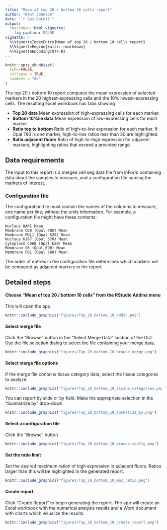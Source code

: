 ```yaml
---
title: "Mean of top 20 / bottom 10 cells report"
author: "Kent Johnson"
date: "`r Sys.Date()`"
output: 
  rmarkdown::html_vignette:
    fig_caption: FALSE
vignette: >
  %\VignetteIndexEntry{Mean of top 20 / bottom 10 cells report}
  %\VignetteEngine{knitr::rmarkdown}
  %\VignetteEncoding{UTF-8}
---
```


```r
knitr::opts_chunk$set(
  echo=FALSE,
  collapse = TRUE,
  comment = "#>"
)
```

The top 20 / bottom 10 report computes the mean expression of selected
markers in the 20 highest-expressing cells and the 10% lowest-expressing
cells. The resulting Excel workbook has tabs showing

- **Top 20 data** Mean expression of high-expressing cells for each marker.
- **Bottom 10%ile data** Mean expression of low-expressing cells for each marker.
- **Ratio top to bottom** Ratio of high-to-low expression for each marker. If Opal 780 is 
  one marker, high-to-low ratios less than 30 are highlighted.
- **Ratio adjacent fluors** Ratio of high-to-high expression for adjacent markers, highlighting
  ratios that exceed a provided range.

## Data requirements

The input to this report is a merged cell seg data file from inForm
containing data about the samples to measure, and a configuration
file naming the markers of interest.

### Configuration file

The configuration file must contain the names of the columns to
measure, one name per line, without the units information. For example, a 
configuration file might have these contents:

```
Nucleus DAPI Mean
Membrane CD8 (Opal 480) Mean
Membrane PDL1 (Opal 520) Mean
Nucleus Ki67 (Opal 570) Mean
Cytoplasm CD68 (Opal 620) Mean
Membrane CK (Opal 690) Mean
Membrane PD1 (Opal 780) Mean
```

The order of entries in the configuration file determines which markers
will be compared as adjacent markers in the report.

## Detailed steps

#### Choose "Mean of top 20 / bottom 10 cells" from the RStudio Addins menu

This will open the app.

```r
knitr::include_graphics("figures/Top_20_bottom_10_addin.png")
```


#### Select merge file

Click the "Browse" button in the "Select Merge Data" section of the GUI. 
Use the file selection dialog to select the file containing your merge data.

```r
knitr::include_graphics("figures/Top_20_bottom_10_browse_merge.png")
```

#### Select merge file options

If the merge file contains tissue category data, select the tissue categories to analyze.

```r
knitr::include_graphics("figures/Top_20_bottom_10_tissue_categories.png")
```

You can report by slide or by field. Make the appropriate selection in the
"Summarize by" drop-down.

```r
knitr::include_graphics("figures/Top_20_bottom_10_summarize_by.png")
```

#### Select a configuration file

Click the "Browse" button

```r
knitr::include_graphics("figures/Top_20_bottom_10_browse_config.png")
```

#### Set the ratio limit

Set the desired maximum ration of high expression in adjacent fluors. Ratios
larger than this will be highlighted in the generated report.

```r
knitr::include_graphics("figures/Top_20_bottom_10_max_ratio.png")
```

#### Create report

Click "Create Report" to begin generating the report. The app will create
an Excel workbook with the numerical analysis results and a Word document with
charts which visualize the results.

```r
knitr::include_graphics("figures/Top_20_bottom_10_create_report.png")
```



